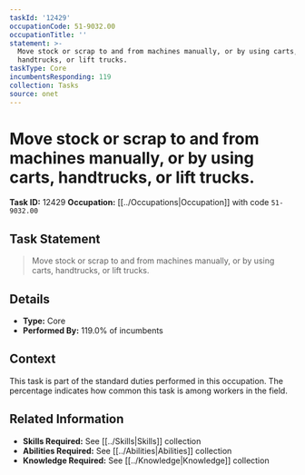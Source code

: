 ```yaml
---
taskId: '12429'
occupationCode: 51-9032.00
occupationTitle: ''
statement: >-
  Move stock or scrap to and from machines manually, or by using carts,
  handtrucks, or lift trucks.
taskType: Core
incumbentsResponding: 119
collection: Tasks
source: onet
---
```

# Move stock or scrap to and from machines manually, or by using carts, handtrucks, or lift trucks.

**Task ID:** 12429
**Occupation:** [[../Occupations|Occupation]] with code `51-9032.00`

## Task Statement

> Move stock or scrap to and from machines manually, or by using carts, handtrucks, or lift trucks.

## Details

- **Type:** Core
- **Performed By:** 119.0% of incumbents

## Context

This task is part of the standard duties performed in this occupation. The percentage indicates how common this task is among workers in the field.

## Related Information

- **Skills Required:** See [[../Skills|Skills]] collection
- **Abilities Required:** See [[../Abilities|Abilities]] collection
- **Knowledge Required:** See [[../Knowledge|Knowledge]] collection
